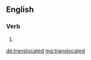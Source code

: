 ==English==

===Verb===
{{head|en}}

# {{en-past of|translocate}}

[[de:translocated]]
[[mg:translocated]]